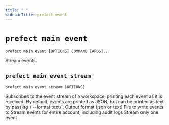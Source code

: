 ```yaml
---
title: " "
sidebarTitle: prefect event
---
```



# `prefect main event`



```command
prefect main event [OPTIONS] COMMAND [ARGS]...
```



<Info>
Stream events.
</Info>








## `prefect main event stream`



```command
prefect main event stream [OPTIONS]
```



<Info>
Subscribes to the event stream of a workspace, printing each event
as it is received. By default, events are printed as JSON, but can be
printed as text by passing \`--format text\`.
</Info>






<AccordionGroup>




<Accordion title="Options" defaultOpen>

<ResponseField name="--format">
    Output format (json or text)
</ResponseField>

<ResponseField name="--output-file">
    File to write events to
</ResponseField>

<ResponseField name="--account">
    Stream events for entire account, including audit logs
</ResponseField>

<ResponseField name="--run-once">
    Stream only one event
</ResponseField>

</Accordion>

</AccordionGroup>
